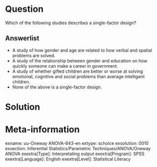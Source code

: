 Question
========
Which of the following studies describes a single-factor design?

Answerlist
----------
* A study of how gender and age are related to how verbal and spatial problems are solved.
* A study of the relationship between gender and education on how quickly someone can make a career in government.
* A study of whether gifted children are better or worse at solving emotional, cognitive and social problems than average intelligent children.
* None of the above is a single-factor design.


Solution
========

Meta-information
================
exname: uu-Oneway ANOVA-843-en
extype: schoice
exsolution: 0010
exsection: Inferential Statistics/Parametric Techniques/ANOVA/Oneway ANOVA
exextra[Type]: Interpretating output
exextra[Program]: SPSS
exextra[Language]: English
exextra[Level]: Statistical Literacy